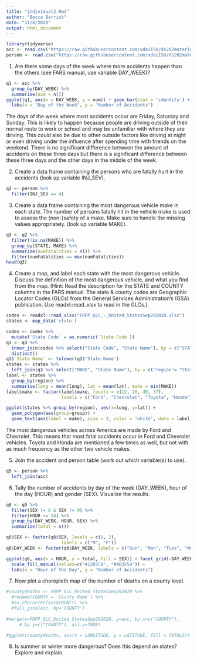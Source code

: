 ```yaml
---
title: "individual2.Rmd"
author: "Becca Barrick"
date: "11/8/2020"
output: html_document
---
```


```r
library(tidyverse)
acc <- read.csv("https://raw.githubusercontent.com/xdaiISU/ds202materials/master/hwlabs/fars2017/accident.csv", stringsAsFactors = FALSE)
person <- read.csv("https://raw.githubusercontent.com/xdaiISU/ds202materials/master/hwlabs/fars2017/person.csv", stringsAsFactors = FALSE)
```

1) Are there some days of the week where more accidents happen than the others (see FARS manual, use variable DAY_WEEK)?

```r
q1 <- acc %>%
  group_by(DAY_WEEK) %>%
  summarise(num = n())
ggplot(q1, aes(x = DAY_WEEK, y = num)) + geom_bar(stat = 'identity') + 
  labs(x = "Day of the Week", y = "Number of Accidents")
```

The days of the week where most accidents occur are Friday, Saturday and Sunday. This is likely to happen because people are driving outside of their normal route to work or school and may be unfamiliar with where they are driving. This could also be due to other outside factors like driving at night or even driving under the influence after spending time with friends on the weekend. There is no significant difference between the amount of accidents on these three days but there is a significant difference between these three days and the other days in the middle of the week.

2) Create a data frame containing the persons who are fatally hurt in the accidents (look up variable INJ_SEV).

```r
q2 <- person %>%
  filter(INJ_SEV == 4)
```


3) Create a data frame containing the most dangerous vehicle make in each state. The number of persons fatally hit in the vehicle make is used to assess the (non-)safety of a make. Make sure to handle the missing values appropriately. (look up variable MAKE).

```r
q3 <- q2 %>%
  filter(!is.na(MAKE)) %>%
  group_by(STATE, MAKE) %>%
  summarize(numFatalities = n()) %>%
  filter(numFatalities == max(numFatalities))
head(q3)
``` 

4) Create a map, and label each state with the most dangerous vehicle. Discuss the definition of the most dangerous vehicle, and what you find from the map. (Hint: Read the description for the STATE and COUNTY columns in the FARS manual. The state & county codes are Geographic Locator Codes (GLCs) from the General Services Administration’s (GSA) publication. Use readxl::read_xlsx to read in the GLCs.).

```r
codes <- readxl::read_xlsx("FRPP_GLC_-_United_StatesSep292020.xlsx")
states <- map_data('state')

codes <- codes %>%
  mutate('State Code' = as.numeric(`State Code`))
q3 <- q3 %>%
  inner_join(codes %>% select("State Code", "State Name"), by = c("STATE" = "State Code")) %>%
  distinct()
q3$`State Name` <- tolower(q3$'State Name')
states <- states %>%
  left_join(q3 %>% select("MAKE", "State Name"), by = c("region"= "State Name"))
label <- states %>% 
  group_by(region) %>%
  summarise(long = mean(long), lat = mean(lat), make = min(MAKE))
label$make <- factor(label$make, levels = c(12, 20, 49, 37), 
                     labels = c("Ford", "Chevrolet", "Toyota", "Honda"))

ggplot(states %>% group_by(region), aes(x=long, y=lat)) + 
  geom_polygon(aes(group=group)) + 
  geom_text(aes(label = make), size = 2, color = 'white', data = label)
```

The most dangerous vehicles across America are made by Ford and Chevrolet. This means that most fatal accidents occur in Ford and Chevrolet vehicles. Toyota and Honda are mentioned a few times as well, but not with as much frequency as the other two vehicle makes. 

5) Join the accident and person table (work out which variable(s) to use).
```r
q5 <- person %>%
  left_join(acc)
```


6) Tally the number of accidents by day of the week (DAY_WEEK), hour of the day (HOUR) and gender (SEX). Visualize the results. 
```r
q6 <- q5 %>%
  filter(SEX != 8 & SEX != 9) %>%
  filter(HOUR <= 24) %>%
  group_by(DAY_WEEK, HOUR, SEX) %>%
  summarize(total = n())

q6$SEX <- factor(q6$SEX, levels = c(1, 2), 
                     labels = c("M", "F"))
q6$DAY_WEEK <- factor(q6$DAY_WEEK, labels = c("Sun", "Mon", "Tues", "Wed", "Thurs", "Fri", "Sat"))

ggplot(q6, aes(x = HOUR, y = total, fill = SEX)) + facet_grid(~DAY_WEEK) + geom_bar(stat = 'identity') +
  scale_fill_manual(values=c("#1287C9", "#AB3F54")) +
  labs(x = "Hour of the Day", y = "Number of Accidents")
```

7) Now plot a choropleth map of the number of deaths on a county level.
```r
#countydeaths <- FRPP_GLC_United_StatesSep292020 %>%
  #rename(COUNTY = `County Name`) %>%
  #as.character(acc$COUNTY) %>%
  #full_join(acc, by='COUNTY')
  
#merge(x=FRPP_GLC_United_StatesSep292020, y=acc, by.x=c("COUNTY"),
     # by.y=c("COUNTY"), all.y=TRUE)

#ggplot(countydeaths, aes(x = LONGITUDE, y = LATITUDE, fill = FATALS)) + geom_polygon(aes(group=group))

``` 

8) Is summer or winter more dangerous? Does this depend on states? Explore and explain.
```r

```


